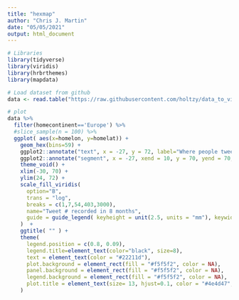 ```yaml
---
title: "hexmap"
author: "Chris J. Martin"
date: "05/05/2021"
output: html_document
---
```


```r
# Libraries
library(tidyverse)
library(viridis)
library(hrbrthemes)
library(mapdata)

# Load dataset from github
data <- read.table("https://raw.githubusercontent.com/holtzy/data_to_viz/master/Example_dataset/17_ListGPSCoordinates.csv", sep=",", header=T)

# plot
data %>%
  filter(homecontinent=='Europe') %>%
  #slice_sample(n = 100) %>% 
  ggplot( aes(x=homelon, y=homelat)) + 
    geom_hex(bins=59) +
    ggplot2::annotate("text", x = -27, y = 72, label="Where people tweet about #Surf", colour = "black", size=5, alpha=1, hjust=0) +
    ggplot2::annotate("segment", x = -27, xend = 10, y = 70, yend = 70, colour = "black", size=0.2, alpha=1) +
    theme_void() +
    xlim(-30, 70) +
    ylim(24, 72) +
    scale_fill_viridis(
      option="B",
      trans = "log", 
      breaks = c(1,7,54,403,3000),
      name="Tweet # recorded in 8 months", 
      guide = guide_legend( keyheight = unit(2.5, units = "mm"), keywidth=unit(10, units = "mm"), label.position = "bottom", title.position = 'top', nrow=1) 
    )  +
    ggtitle( "" ) +
    theme(
      legend.position = c(0.8, 0.09),
      legend.title=element_text(color="black", size=8),
      text = element_text(color = "#22211d"),
      plot.background = element_rect(fill = "#f5f5f2", color = NA), 
      panel.background = element_rect(fill = "#f5f5f2", color = NA), 
      legend.background = element_rect(fill = "#f5f5f2", color = NA),
      plot.title = element_text(size= 13, hjust=0.1, color = "#4e4d47", margin = margin(b = -0.1, t = 0.4, l = 2, unit = "cm")),
    ) 
```

